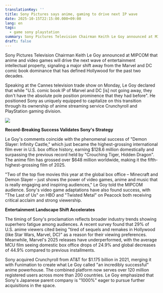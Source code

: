 ```yaml
---
translationKey: ''
title: Sony Pictures says anime, gaming to drive next IP wave
date: 2025-10-15T22:15:00.000+09:00
lang: en
tags:
  - game sony playstation
summary: Sony Pictures Television Chairman Keith Le Goy announced at MIPCOM that anime and video games will drive the next wave of entertainment intellectual property, signaling a major shift away from the Marvel and DC comic book dominance that has defined Hollywood for the past two decades.​
draft: false
---
```

Sony Pictures Television Chairman Keith Le Goy announced at MIPCOM that anime and video games will drive the next wave of entertainment intellectual property, signaling a major shift away from the Marvel and DC comic book dominance that has defined Hollywood for the past two decades.​

Speaking at the Cannes television trade show on Monday, Le Goy declared that while "U.S. comic book IP of Marvel and DC [is] not going away, they don't have the absolute pole position prominence that they had before". He positioned Sony as uniquely equipped to capitalize on this transition through its ownership of anime streaming service Crunchyroll and PlayStation gaming division.​

![](/images/posts/sonypl.jpg)

**Record-Breaking Success Validates Sony's Strategy**

Le Goy's comments coincide with the phenomenal success of "Demon Slayer: Infinity Castle," which just became the highest-grossing international film ever in U.S. box office history, earning $128.6 million domestically and surpassing the previous record held by "Crouching Tiger, Hidden Dragon". The anime film has grossed over $648 million worldwide, making it the fifth-highest-grossing film of 2025.​

"Two of the top five movies this year at the global box office – Minecraft and Demon Slayer – just shows the power of video games, anime and music that is really engaging and inspiring audiences," Le Goy told the MIPCOM audience. Sony's video game adaptations have also found success, with "The Last of Us" on HBO and "Twisted Metal" on Peacock both receiving critical acclaim and strong viewership.​

**Entertainment Landscape Shift Accelerates**

The timing of Sony's proclamation reflects broader industry trends showing superhero fatigue among audiences. A recent survey found that 29% of U.S. anime viewers cited being "tired of sequels and remakes in Hollywood (like Star Wars, Marvel, DC)" as a reason for their viewing preferences. Meanwhile, Marvel's 2025 releases have underperformed, with the average MCU film seeing domestic box office drops of 24.9% and global decreases of 44.9% compared to previous installments.​

Sony acquired Crunchyroll from AT&T for $1.175 billion in 2021, merging it with Funimation to create what Le Goy called "an incredibly successful" anime powerhouse. The combined platform now serves over 120 million registered users across more than 200 countries. Le Goy emphasized that Sony's Japanese parent company is "1000%" eager to pursue further acquisitions in the space.​
